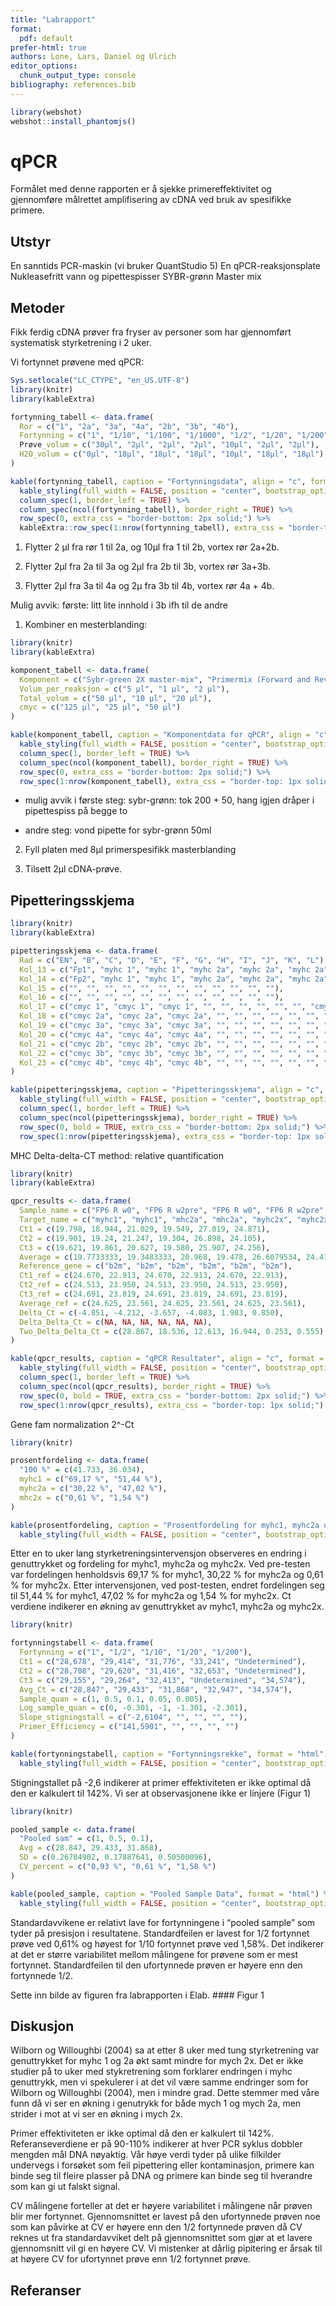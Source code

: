 ```yaml
---
title: "Labrapport"
format:
  pdf: default
prefer-html: true
authors: Lone, Lars, Daniel og Ulrich 
editor_options: 
  chunk_output_type: console
bibliography: references.bib
---
```


```r
library(webshot)
webshot::install_phantomjs()
```


# qPCR

Formålet med denne rapporten er å sjekke primereffektivitet og
gjennomføre målrettet amplifisering av cDNA ved bruk av spesifikke
primere.

## Utstyr

En sanntids PCR-maskin (vi bruker QuantStudio 5) En qPCR-reaksjonsplate
Nukleasefritt vann og pipettespisser SYBR-grønn Master mix

## Metoder

Fikk ferdig cDNA prøver fra fryser av personer som har gjennomført
systematisk styrketrening i 2 uker.

Vi fortynnet prøvene med qPCR:

```r
Sys.setlocale("LC_CTYPE", "en_US.UTF-8")
library(knitr)
library(kableExtra)

fortynning_tabell <- data.frame(
  Ror = c("1", "2a", "3a", "4a", "2b", "3b", "4b"),
  Fortynning = c("1", "1/10", "1/100", "1/1000", "1/2", "1/20", "1/200"),
  Prøve_volum = c("30µl", "2µl", "2µl", "2µl", "10µl", "2µl", "2µl"),
  H2O_volum = c("0µl", "18µl", "18µl", "18µl", "10µl", "18µl", "18µl")
)

kable(fortynning_tabell, caption = "Fortynningsdata", align = "c", format = "html") %>%
  kable_styling(full_width = FALSE, position = "center", bootstrap_options = c("striped", "hover", "condensed")) %>%
  column_spec(1, border_left = TRUE) %>%
  column_spec(ncol(fortynning_tabell), border_right = TRUE) %>%
  row_spec(0, extra_css = "border-bottom: 2px solid;") %>%
  kableExtra::row_spec(1:nrow(fortynning_tabell), extra_css = "border-top: 1px solid;")

```

1.  Flytter 2 µl fra rør 1 til 2a, og 10µl fra 1 til 2b, vortex rør
    2a+2b.

2.  Flytter 2µl fra 2a til 3a og 2µl fra 2b til 3b, vortex rør 3a+3b.

3.  Flytter 2µl fra 3a til 4a og 2µ fra 3b til 4b, vortex rør 4a + 4b.


Mulig avvik: første: litt lite innhold i 3b ifh til de andre

1.  Kombiner en mesterblanding:

```r

library(knitr)
library(kableExtra)

komponent_tabell <- data.frame(
  Komponent = c("Sybr-green 2X master-mix", "Primermix (Forward and Reverse, 5 μM each)", "H2O"),
  Volum_per_reaksjon = c("5 μl", "1 μl", "2 μl"),
  Total_volum = c("50 μl", "10 μl", "20 μl"),
  cmyc = c("125 μl", "25 μl", "50 μl")
)

kable(komponent_tabell, caption = "Komponentdata for qPCR", align = "c", format = "html") %>%
  kable_styling(full_width = FALSE, position = "center", bootstrap_options = c("striped", "hover", "condensed")) %>%
  column_spec(1, border_left = TRUE) %>%
  column_spec(ncol(komponent_tabell), border_right = TRUE) %>%
  row_spec(0, extra_css = "border-bottom: 2px solid;") %>%
  row_spec(1:nrow(komponent_tabell), extra_css = "border-top: 1px solid;")

```

-   mulig avvik i første steg: sybr-grønn: tok 200 + 50, hang igjen
    dråper i pipettespiss på begge to

-   andre steg: vond pipette for sybr-grønn 50ml

2.  Fyll platen med 8μl primerspesifikk masterblanding

3.  Tilsett 2μl cDNA-prøve.

## Pipetteringsskjema

```r

library(knitr)
library(kableExtra)

pipetteringsskjema <- data.frame(
  Rad = c("EN", "B", "C", "D", "E", "F", "G", "H", "I", "J", "K", "L"),
  Kol_13 = c("Fp1", "myhc 1", "myhc 1", "myhc 2a", "myhc 2a", "myhc 2a", "myhc 2x", "myhc 2x", "myhc 2x", "myhc", "myhc", "myhc"),
  Kol_14 = c("Fp2", "myhc 1", "myhc 1", "myhc 2a", "myhc 2a", "myhc 2a", "myhc 2x", "myhc 2x", "myhc 2x", "myhc", "myhc", "myhc"),
  Kol_15 = c("", "", "", "", "", "", "", "", "", "", "", ""),
  Kol_16 = c("", "", "", "", "", "", "", "", "", "", "", ""),
  Kol_17 = c("cmyc 1", "cmyc 1", "cmyc 1", "", "", "", "", "", "", "cmyc 1", "cmyc 1", "cmyc 1"),
  Kol_18 = c("cmyc 2a", "cmyc 2a", "cmyc 2a", "", "", "", "", "", "", "cmyc 2a", "cmyc 2a", "cmyc 2a"),
  Kol_19 = c("cmyc 3a", "cmyc 3a", "cmyc 3a", "", "", "", "", "", "", "cmyc 3a", "cmyc 3a", "cmyc 3a"),
  Kol_20 = c("cmyc 4a", "cmyc 4a", "cmyc 4a", "", "", "", "", "", "", "cmyc 4a", "cmyc 4a", "cmyc 4a"),
  Kol_21 = c("cmyc 2b", "cmyc 2b", "cmyc 2b", "", "", "", "", "", "", "cmyc 2b", "cmyc 2b", "cmyc 2b"),
  Kol_22 = c("cmyc 3b", "cmyc 3b", "cmyc 3b", "", "", "", "", "", "", "cmyc 3b", "cmyc 3b", "cmyc 3b"),
  Kol_23 = c("cmyc 4b", "cmyc 4b", "cmyc 4b", "", "", "", "", "", "", "cmyc 4b", "cmyc 4b", "cmyc 4b")
)

kable(pipetteringsskjema, caption = "Pipetteringsskjema", align = "c", format = "html") %>%
  kable_styling(full_width = FALSE, position = "center", bootstrap_options = c("striped", "hover", "condensed")) %>%
  column_spec(1, border_left = TRUE) %>%
  column_spec(ncol(pipetteringsskjema), border_right = TRUE) %>%
  row_spec(0, bold = TRUE, extra_css = "border-bottom: 2px solid;") %>%
  row_spec(1:nrow(pipetteringsskjema), extra_css = "border-top: 1px solid;")

```

MHC Delta-delta-CT method: relative quantification

```r

library(knitr)
library(kableExtra)

qpcr_results <- data.frame(
  Sample_name = c("FP6 R w0", "FP6 R w2pre", "FP6 R w0", "FP6 R w2pre", "FP6 R w0", "FP6 R w2pre"),
  Target_name = c("myhc1", "myhc1", "mhc2a", "mhc2a", "myhc2x", "myhc2x"),
  Ct1 = c(19.798, 18.944, 21.029, 19.549, 27.019, 24.871),
  Ct2 = c(19.901, 19.24, 21.247, 19.304, 26.898, 24.105),
  Ct3 = c(19.621, 19.861, 20.627, 19.580, 25.907, 24.256),
  Average = c(19.7733333, 19.3483333, 20.968, 19.478, 26.6079534, 24.4106166),
  Reference_gene = c("b2m", "b2m", "b2m", "b2m", "b2m", "b2m"),
  Ct1_ref = c(24.670, 22.913, 24.670, 22.913, 24.670, 22.913),
  Ct2_ref = c(24.513, 23.950, 24.513, 23.950, 24.513, 23.950),
  Ct3_ref = c(24.691, 23.819, 24.691, 23.819, 24.691, 23.819),
  Average_ref = c(24.625, 23.561, 24.625, 23.561, 24.625, 23.561),
  Delta_Ct = c(-4.851, -4.212, -3.657, -4.083, 1.983, 0.850),
  Delta_Delta_Ct = c(NA, NA, NA, NA, NA, NA),
  Two_Delta_Delta_Ct = c(28.867, 18.536, 12.613, 16.944, 0.253, 0.555)
)

kable(qpcr_results, caption = "qPCR Resultater", align = "c", format = "html") %>%
  kable_styling(full_width = FALSE, position = "center", bootstrap_options = c("striped", "hover", "condensed")) %>%
  column_spec(1, border_left = TRUE) %>%
  column_spec(ncol(qpcr_results), border_right = TRUE) %>%
  row_spec(0, bold = TRUE, extra_css = "border-bottom: 2px solid;") %>%
  row_spec(1:nrow(qpcr_results), extra_css = "border-top: 1px solid;")

```

Gene fam normalization 2\^-Ct

```r

library(knitr)

prosentfordeling <- data.frame(
  "100 %" = c(41.733, 36.034),
  myhc1 = c("69,17 %", "51,44 %"),
  myhc2a = c("30,22 %", "47,02 %"),
  mhc2x = c("0,61 %", "1,54 %")
)

kable(prosentfordeling, caption = "Prosentfordeling for myhc1, myhc2a og mhc2x", format = "html") %>%
  kable_styling(full_width = FALSE, position = "center", bootstrap_options = c("bordered"))

```

Etter en to uker lang styrketreningsintervensjon observeres en endring i
genuttrykket og fordeling for myhc1, myhc2a og myhc2x. Ved pre-testen
var fordelingen henholdsvis 69,17 % for myhc1, 30,22 % for myhc2a og
0,61 % for myhc2x. Etter intervensjonen, ved post-testen, endret
fordelingen seg til 51,44 % for myhc1, 47,02 % for myhc2a og 1,54 % for
myhc2x. Ct verdiene indikerer en økning av genuttrykket av myhc1, myhc2a
og myhc2x.

```r

library(knitr)

fortynningstabell <- data.frame(
  Fortynning = c("1", "1/2", "1/10", "1/20", "1/200"),
  Ct1 = c("28,678", "29,414", "31,776", "33,241", "Undetermined"),
  Ct2 = c("28,708", "29,620", "31,416", "32,653", "Undetermined"),
  Ct3 = c("29,155", "29,264", "32,413", "Undetermined", "34,574"),
  Avg_Ct = c("28,847", "29,433", "31,868", "32,947", "34,574"),
  Sample_quan = c(1, 0.5, 0.1, 0.05, 0.005),
  Log_sample_quan = c(0, -0.301, -1, -1.301, -2.301),
  Slope_stigningstall = c("-2,6104", "", "", "", ""),
  Primer_Efficiency = c("141,5901", "", "", "", "")
)

kable(fortynningstabell, caption = "Fortynningsrekke", format = "html") %>%
  kable_styling(full_width = FALSE, position = "center", bootstrap_options = c("bordered"))

```

Stigningstallet på -2,6 indikerer at primer effektiviteten er ikke
optimal då den er kalkulert til 142%. Vi ser at observasjonene ikke er
linjere (Figur 1)

```r

library(knitr)

pooled_sample <- data.frame(
  "Pooled sam" = c(1, 0.5, 0.1),
  Avg = c(28.847, 29.433, 31.868),
  SD = c(0.26704902, 0.17887641, 0.50500096),
  CV_percent = c("0,93 %", "0,61 %", "1,58 %")
)

kable(pooled_sample, caption = "Pooled Sample Data", format = "html") %>%
  kable_styling(full_width = FALSE, position = "center", bootstrap_options = c("bordered"))

```

Standardavvikene er relativt lave for fortynningene i "pooled sample"
som tyder på presisjon i resultatene. Standardfeilen er lavest for 1/2
fortynnet prøve ved 0,61% og høyest for 1/10 fortynnet prøve ved 1,58%.
Det indikerer at det er større variabilitet mellom målingene for prøvene
som er mest fortynnet. Standardfeilen til den ufortynnede prøven er
høyere enn den fortynnede 1/2.


Sette inn bilde av figuren fra labrapporten i Elab.
#### Figur 1

## Diskusjon

Wilborn og Willoughbi (2004) sa at etter 8 uker med tung styrketrening
var genuttrykket for myhc 1 og 2a økt samt mindre for mych 2x. Det er
ikke studier på to uker med stykretrening som forklarer endringen i myhc
genuttrykk, men vi spekulerer i at det vil være samme endringer som for
Wilborn og Willoughbi (2004), men i mindre grad. Dette stemmer med våre
funn då vi ser en økning i genutrykk for både mych 1 og mych 2a, men
strider i mot at vi ser en økning i mych 2x.

Primer effektiviteten er ikke optimal då den er kalkulert til 142%.
Referanseverdiene er på 90-110% indikerer at hver PCR syklus dobbler
mengden mål DNA nøyaktig. Vår høye verdi tyder på ulike filkilder
undervegs i forsøket som feil pipettering eller kontaminasjon, primere
kan binde seg til fleire plasser på DNA og primere kan binde seg til
hverandre som kan gi ut falskt signal.

CV målingene forteller at det er høyere variabilitet i målingene når
prøven blir mer fortynnet. Gjennomsnittet er lavest på den ufortynnede
prøven noe som kan påvirke at CV er høyere enn den 1/2 fortynnede prøven
då CV reknes ut fra standardavviket delt på gjennomsnittet som gjør at
et lavere gjennomsnitt vil gi en høyere CV. Vi mistenker at dårlig
pipitering er årsak til at høyere CV for ufortynnet prøve enn 1/2
fortynnet prøve.

## Referanser
